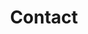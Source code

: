 ---
title: Contact
description: |
    K16E is a collective of Global Good Design™ Consultants founded by Kabolobari Benakole.
---